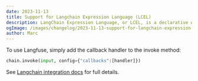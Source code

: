 ```yaml
---
date: 2023-11-13
title: Support for Langchain Expression Language (LCEL)
description: LangChain Expression Language, or LCEL, is a declarative way to easily compose chains together. Langfuse natively supports the new expression language.
ogImage: /images/changelog/2023-11-13-support-for-langchain-expression-language.jpg
author: Marc
---
```



<ChangelogHeader />

To use Langfuse, simply add the callback handler to the invoke method:

```python /config={"callbacks":[handler]}/
chain.invoke(input, config={"callbacks":[handler]})
```

See [Langchain integration docs](/docs/integrations/langchain/get-started) for full details.
